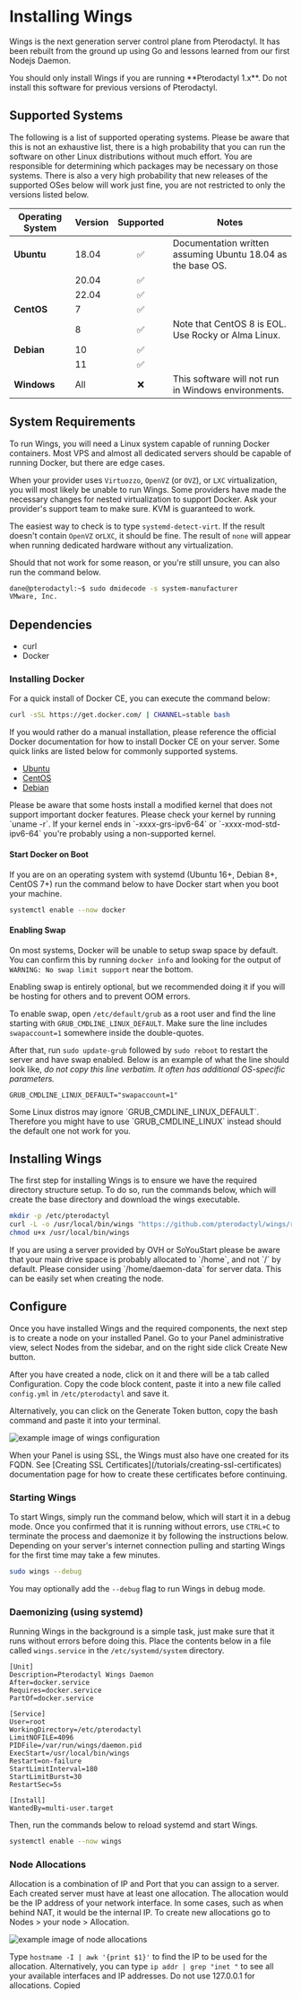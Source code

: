 
# Installing Wings

Wings is the next generation server control plane from Pterodactyl. It has been rebuilt from the
ground up using Go and lessons learned from our first Nodejs Daemon.

<Callout type='warning'>
    You should only install Wings if you are running **Pterodactyl 1.x**. Do not install this software
    for previous versions of Pterodactyl.
</Callout>

## Supported Systems

The following is a list of supported operating systems. Please be aware that this is not an exhaustive list,
there is a high probability that you can run the software on other Linux distributions without much effort.
You are responsible for determining which packages may be necessary on those systems. There is also a very
high probability that new releases of the supported OSes below will work just fine, you are not restricted to
only the versions listed below.

| Operating System | Version |     Supported      | Notes                                                       |
|------------------|---------|:------------------:|-------------------------------------------------------------|
| **Ubuntu**       | 18.04   | :white_check_mark: | Documentation written assuming Ubuntu 18.04 as the base OS. |
|                  | 20.04   | :white_check_mark: |                                                             |
|                  | 22.04   | :white_check_mark: |                                                             |
| **CentOS**       | 7       | :white_check_mark: |                                                             |
|                  | 8       | :white_check_mark: | Note that CentOS 8 is EOL. Use Rocky or Alma Linux.         |
| **Debian**       | 10      | :white_check_mark: |                                                             |
|                  | 11      | :white_check_mark: |                                                             |
| **Windows**      | All     |        :x:         | This software will not run in Windows environments.         |

## System Requirements

To run Wings, you will need a Linux system capable of running Docker containers. Most VPS and almost all
dedicated servers should be capable of running Docker, but there are edge cases.

When your provider uses `Virtuozzo`, `OpenVZ` (or `OVZ`), or `LXC` virtualization, you will most likely be unable to
run Wings. Some providers have made the necessary changes for nested virtualization to support Docker. Ask your provider's support team to make sure. KVM is guaranteed to work.

The easiest way to check is to type `systemd-detect-virt`.
If the result doesn't contain `OpenVZ` or`LXC`, it should be fine. The result of `none` will appear when running dedicated hardware without any virtualization.

Should that not work for some reason, or you're still unsure, you can also run the command below.

```bash
dane@pterodactyl:~$ sudo dmidecode -s system-manufacturer
VMware, Inc.
```

## Dependencies

- curl
- Docker

### Installing Docker

For a quick install of Docker CE, you can execute the command below:

```bash copy
curl -sSL https://get.docker.com/ | CHANNEL=stable bash
```

If you would rather do a manual installation, please reference the official Docker documentation for how to install Docker CE on your server. Some quick links
are listed below for commonly supported systems.

- [Ubuntu](https://docs.docker.com/install/linux/docker-ce/ubuntu/#install-docker-ce)
- [CentOS](https://docs.docker.com/install/linux/docker-ce/centos/#install-docker-ce)
- [Debian](https://docs.docker.com/install/linux/docker-ce/debian/#install-docker-ce)

<Callout type='warning'>
    Please be aware that some hosts install a modified kernel that does not support important docker features. Please
    check your kernel by running `uname -r`. If your kernel ends in `-xxxx-grs-ipv6-64` or `-xxxx-mod-std-ipv6-64` you're
    probably using a non-supported kernel.
</Callout>

#### Start Docker on Boot

If you are on an operating system with systemd (Ubuntu 16+, Debian 8+, CentOS 7+) run the command below to have Docker start when you boot your machine.

```bash copy
systemctl enable --now docker
```

#### Enabling Swap

On most systems, Docker will be unable to setup swap space by default. You can confirm this by running `docker info` and looking for the output of `WARNING: No swap limit support` near the bottom.

Enabling swap is entirely optional, but we recommended doing it if you will be hosting for others and to prevent OOM errors.

To enable swap, open `/etc/default/grub` as a root user and find the line starting with `GRUB_CMDLINE_LINUX_DEFAULT`. Make
sure the line includes `swapaccount=1` somewhere inside the double-quotes.

After that, run `sudo update-grub` followed by `sudo reboot` to restart the server and have swap enabled.
Below is an example of what the line should look like, _do not copy this line verbatim. It often has additional OS-specific parameters._

```text copy
GRUB_CMDLINE_LINUX_DEFAULT="swapaccount=1"
```

<Callout type='info'>
    Some Linux distros may ignore `GRUB_CMDLINE_LINUX_DEFAULT`. Therefore you might have to use `GRUB_CMDLINE_LINUX` instead should the default one not work for you.
</Callout>

## Installing Wings

The first step for installing Wings is to ensure we have the required directory structure setup. To do so,
run the commands below, which will create the base directory and download the wings executable.

```bash copy
mkdir -p /etc/pterodactyl
curl -L -o /usr/local/bin/wings "https://github.com/pterodactyl/wings/releases/latest/download/wings_linux_$([[ "$(uname -m)" == "x86_64" ]] && echo "amd64" || echo "arm64")"
chmod u+x /usr/local/bin/wings
```

<Callout type='warning'>
    If you are using a server provided by OVH or SoYouStart please be aware that your main drive space is probably allocated to
    `/home`, and not `/` by default. Please consider using `/home/daemon-data` for server data. This can be easily
    set when creating the node.
</Callout>

## Configure

Once you have installed Wings and the required components, the next step is to create a node on your installed Panel. Go to your Panel administrative view, select Nodes from the sidebar, and on the right side click Create New button.

After you have created a node, click on it and there will be a tab called Configuration. Copy the code block content, paste it into a new file called `config.yml` in `/etc/pterodactyl` and save it.

Alternatively, you can click on the Generate Token button, copy the bash command and paste it into your terminal.

![example image of wings configuration](public/wings_configuration_example.png)

<Callout type='warning'>
    When your Panel is using SSL, the Wings must also have one created for its FQDN. See [Creating SSL Certificates](/tutorials/creating-ssl-certificates) documentation page for how to create these certificates before continuing.
</Callout>

### Starting Wings

To start Wings, simply run the command below, which will start it in a debug mode. Once you confirmed that it is running without errors, use `CTRL+C` to terminate the process and daemonize it by following the instructions below. Depending on your server's internet connection pulling and starting Wings for the first time may take a few minutes.

```bash copy
sudo wings --debug
```

You may optionally add the `--debug` flag to run Wings in debug mode.

### Daemonizing (using systemd)

Running Wings in the background is a simple task, just make sure that it runs without errors before doing
this. Place the contents below in a file called `wings.service` in the `/etc/systemd/system` directory.

```text copy
[Unit]
Description=Pterodactyl Wings Daemon
After=docker.service
Requires=docker.service
PartOf=docker.service

[Service]
User=root
WorkingDirectory=/etc/pterodactyl
LimitNOFILE=4096
PIDFile=/var/run/wings/daemon.pid
ExecStart=/usr/local/bin/wings
Restart=on-failure
StartLimitInterval=180
StartLimitBurst=30
RestartSec=5s

[Install]
WantedBy=multi-user.target
```

Then, run the commands below to reload systemd and start Wings.

```bash copy
systemctl enable --now wings
```

### Node Allocations

Allocation is a combination of IP and Port that you can assign to a server. Each created server must have at least one allocation. The allocation would be the IP address of your network interface. In some cases, such as when behind NAT, it would be the internal IP. To create new allocations go to Nodes > your node > Allocation.

![example image of node allocations](pages/public/node_allocations.png)

Type `hostname -I | awk '{print $1}'` to find the IP to be used for the allocation. Alternatively, you can type `ip addr | grep "inet "` to see all your available interfaces and IP addresses. Do not use 127.0.0.1 for allocations.
Copied